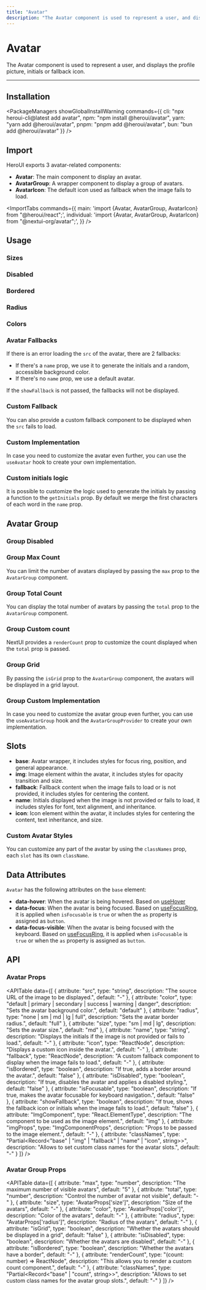 ```yaml
---
title: "Avatar"
description: "The Avatar component is used to represent a user, and displays the profile picture, initials or fallback icon."
---
```




# Avatar

The Avatar component is used to represent a user, and displays the profile picture, initials or fallback icon.

<ComponentLinks component="avatar" />

---

<CarbonAd/>

## Installation

<PackageManagers
  showGlobalInstallWarning
  commands={{
    cli: "npx heroui-cli@latest add avatar",
    npm: "npm install @heroui/avatar",
    yarn: "yarn add @heroui/avatar",
    pnpm: "pnpm add @heroui/avatar",
    bun: "bun add @heroui/avatar"
  }}
/>


## Import

HeroUI exports 3 avatar-related components:

- **Avatar**: The main component to display an avatar.
- **AvatarGroup**: A wrapper component to display a group of avatars.
- **AvatarIcon**: The default icon used as fallback when the image fails to load.

<ImportTabs
  commands={{
    main: 'import {Avatar, AvatarGroup, AvatarIcon} from "@heroui/react";',
    individual: 'import {Avatar, AvatarGroup, AvatarIcon} from "@nextui-org/avatar";',
  }}
/>

## Usage

<CodeDemo title="Usage" files={avatarContent.usage} />

### Sizes

<CodeDemo title="Sizes" files={avatarContent.sizes} />

### Disabled

<CodeDemo title="Disabled" files={avatarContent.disabled} />

### Bordered

<CodeDemo title="Bordered" files={avatarContent.bordered} />

### Radius

<CodeDemo title="Radius" files={avatarContent.radius} />

### Colors

<CodeDemo title="Colors" files={avatarContent.colors} />

### Avatar Fallbacks

If there is an error loading the `src` of the avatar, there are 2 fallbacks:

- If there's a `name` prop, we use it to generate the initials and a random, accessible background color.
- If there's no `name` prop, we use a default avatar.

If the `showFallback` is not passed, the fallbacks will not be displayed.

<CodeDemo title="Avatar Fallbacks" files={avatarContent.fallbacks} />

### Custom Fallback

You can also provide a custom fallback component to be displayed when the `src` fails to load.

<CodeDemo title="Custom Fallback" files={avatarContent.customFallback} />

### Custom Implementation

In case you need to customize the avatar even further, you can use the `useAvatar` hook to create your own implementation.

<CodeDemo showPreview={false} showOpenInCodeSandbox={false} title="Custom implementation" files={avatarContent.customImpl} />
  

### Custom initials logic

It is possible to customize the logic used to generate the initials by passing a function to the `getInitials` prop.
By default we merge the first characters of each word in the `name` prop.

## Avatar Group

<CodeDemo title="Avatar Group" files={avatarContent.group} />

### Group Disabled

<CodeDemo title="Group Disabled" files={avatarContent.groupDisabled} />

### Group Max Count

You can limit the number of avatars displayed by passing the `max` prop to the `AvatarGroup` component.

<CodeDemo title="Group Max Count" files={avatarContent.groupMax} />

### Group Total Count

You can display the total number of avatars by passing the `total` prop to the `AvatarGroup` component.

<CodeDemo title="Group Total Count" files={avatarContent.groupTotal} />

### Group Custom count

NextUI provides a `renderCount` prop to customize the count displayed when the `total` prop is passed.

<CodeDemo title="Group Custom count" files={avatarContent.groupCustomCount} />

### Group Grid

By passing the `isGrid` prop to the `AvatarGroup` component, the avatars will be displayed in a grid layout.

<CodeDemo title="Usage" files={avatarContent.groupGrid} />

### Group Custom Implementation

In case you need to customize the avatar group even further, you can use the `useAvatarGroup` hook and the
`AvatarGroupProvider` to create your own implementation.

<CodeDemo showPreview={false} showOpenInCodeSandbox={false} title="Custom implementation" files={avatarContent.groupCustomImpl} />

## Slots

- **base**: Avatar wrapper, it includes styles for focus ring, position, and general appearance.
- **img**: Image element within the avatar, it includes styles for opacity transition and size.
- **fallback**: Fallback content when the image fails to load or is not provided, it includes styles for centering the content.
- **name**: Initials displayed when the image is not provided or fails to load, it includes styles for font, text alignment, and inheritance.
- **icon**: Icon element within the avatar, it includes styles for centering the content, text inheritance, and size.

### Custom Avatar Styles

You can customize any part of the avatar by using the `classNames` prop, each `slot` has its own `className`.

<CodeDemo title="Custom Avatar" files={avatarContent.custom} />

<Spacer y={4} />

## Data Attributes

`Avatar` has the following attributes on the `base` element:

- **data-hover**:
  When the avatar is being hovered. Based on [useHover](https://react-spectrum.adobe.com/react-aria/useHover.html)
- **data-focus**:
  When the avatar is being focused. Based on [useFocusRing](https://react-spectrum.adobe.com/react-aria/useFocusRing.html), it is applied when `isFocusable` is `true` or when the `as` property is assigned as `button`.
- **data-focus-visible**:
  When the avatar is being focused with the keyboard. Based on [useFocusRing](https://react-spectrum.adobe.com/react-aria/useFocusRing.html), it is applied when `isFocusable` is `true` or when the `as` property is assigned as `button`.

<Spacer y={4} />

## API

### Avatar Props

<APITable
  data={[
    {
      attribute: "src",
      type: "string", 
      description: "The source URL of the image to be displayed.",
      default: "-"
    },
    {
      attribute: "color",
      type: "default | primary | secondary | success | warning | danger",
      description: "Sets the avatar background color.",
      default: "default"
    },
    {
      attribute: "radius",
      type: "none | sm | md | lg | full",
      description: "Sets the avatar border radius.",
      default: "full"
    },
    {
      attribute: "size",
      type: "sm | md | lg",
      description: "Sets the avatar size.",
      default: "md"
    },
    {
      attribute: "name",
      type: "string",
      description: "Displays the initials if the image is not provided or fails to load.",
      default: "-"
    },
    {
      attribute: "icon",
      type: "ReactNode",
      description: "Displays a custom icon inside the avatar.",
      default: "-"
    },
    {
      attribute: "fallback",
      type: "ReactNode",
      description: "A custom fallback component to display when the image fails to load.",
      default: "-"
    },
    {
      attribute: "isBordered",
      type: "boolean",
      description: "If true, adds a border around the avatar.",
      default: "false"
    },
    {
      attribute: "isDisabled",
      type: "boolean", 
      description: "If true, disables the avatar and applies a disabled styling.",
      default: "false"
    },
    {
      attribute: "isFocusable",
      type: "boolean",
      description: "If true, makes the avatar focusable for keyboard navigation.",
      default: "false"
    },
    {
      attribute: "showFallback",
      type: "boolean",
      description: "If true, shows the fallback icon or initials when the image fails to load.",
      default: "false"
    },
    {
      attribute: "ImgComponent",
      type: "React.ElementType",
      description: "The component to be used as the image element.",
      default: "img"
    },
    {
      attribute: "imgProps",
      type: "ImgComponentProps",
      description: "Props to be passed to the image element.",
      default: "-"
    },
    {
      attribute: "classNames",
      type: "Partial<Record<\"base\" | \"img\" | \"fallback\" | \"name\" | \"icon\", string>>",
      description: "Allows to set custom class names for the avatar slots.",
      default: "-"
    }
  ]}
/>

### Avatar Group Props

<APITable
  data={[
    {
      attribute: "max",
      type: "number",
      description: "The maximum number of visible avatars",
      default: "5"
    },
    {
      attribute: "total",
      type: "number", 
      description: "Control the number of avatar not visible",
      default: "-"
    },
    {
      attribute: "size",
      type: "AvatarProps['size']",
      description: "Size of the avatars",
      default: "-"
    },
    {
      attribute: "color",
      type: "AvatarProps['color']",
      description: "Color of the avatars",
      default: "-"
    },
    {
      attribute: "radius",
      type: "AvatarProps['radius']",
      description: "Radius of the avatars",
      default: "-"
    },
    {
      attribute: "isGrid",
      type: "boolean",
      description: "Whether the avatars should be displayed in a grid",
      default: "false"
    },
    {
      attribute: "isDisabled",
      type: "boolean",
      description: "Whether the avatars are disabled",
      default: "-"
    },
    {
      attribute: "isBordered",
      type: "boolean",
      description: "Whether the avatars have a border",
      default: "-"
    },
    {
      attribute: "renderCount",
      type: "(count: number) => ReactNode",
      description: "This allows you to render a custom count component.",
      default: "-"
    },
    {
      attribute: "classNames",
      type: "Partial<Record<\"base\" | \"count\", string>>",
      description: "Allows to set custom class names for the avatar group slots.",
      default: "-"
    }
  ]}
/>
